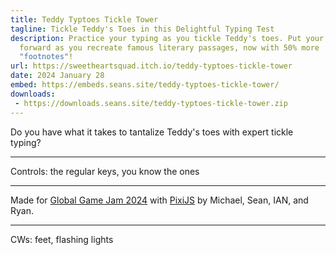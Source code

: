 ```yaml
---
title: Teddy Typtoes Tickle Tower
tagline: Tickle Teddy's Toes in this Delightful Typing Test
description: Practice your typing as you tickle Teddy's toes. Put your best foot
  forward as you recreate famous literary passages, now with 50% more
  "footnotes"!
url: https://sweetheartsquad.itch.io/teddy-typtoes-tickle-tower
date: 2024 January 28
embed: https://embeds.seans.site/teddy-typtoes-tickle-tower/
downloads:
 - https://downloads.seans.site/teddy-typtoes-tickle-tower.zip
---
```


Do you have what it takes to tantalize Teddy's toes with expert tickle typing?

---

Controls: the regular keys, you know the ones

---

Made for [Global Game Jam 2024](https://globalgamejam.org/games/2024) with [PixiJS](http://www.pixijs.com/) by Michael, Sean, IAN, and Ryan.

---

CWs: feet, flashing lights
